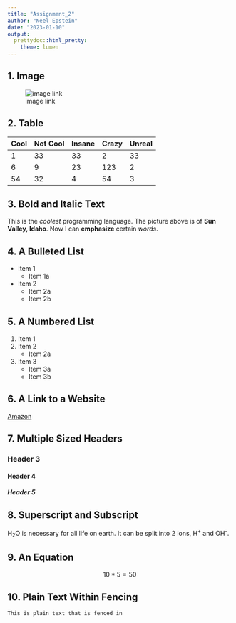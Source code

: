```yaml
---
title: "Assignment_2"
author: "Neel Epstein"
date: "2023-01-10"
output: 
  prettydoc::html_pretty:
    theme: lumen
---
```


## 1. Image  
![image link](https://upload.wikimedia.org/wikipedia/commons/d/da/Baldmountainid.jpg)  

## 2. Table  

Cool  | Not Cool | Insane | Crazy | Unreal
------------- | ------------- | ------------- | ------------- | -------------
1  | 33 | 33 | 2 | 33
6  | 9 | 23 | 123 | 2
54 | 32 | 4 | 54 | 3

## 3. Bold and Italic Text  

This is the *coolest* programming language. The picture above is of **Sun Valley, Idaho**. Now I can **emphasize** certain *words*.

## 4. A Bulleted List  

* Item 1
    + Item 1a
* Item 2
    + Item 2a
    + Item 2b

## 5. A Numbered List  

1. Item 1
2. Item 2
    + Item 2a
3. Item 3
    + Item 3a
    + Item 3b

## 6. A Link to a Website  

[Amazon](https://www.amazon.com/)  

## 7. Multiple Sized Headers  

### Header 3
#### Header 4
##### Header 5

## 8. Superscript and Subscript  

H~2~O is necessary for all life on earth. It can be split into 2 ions, H^+^ and OH^-^.

## 9. An Equation  

$$10*5 = 50$$

## 10. Plain Text Within Fencing  

`This is plain text that is fenced in`
